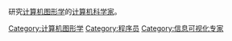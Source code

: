 研究[[计算机图形学|计算机图形学]]的[[计算机科学家|计算机科学家]]。

[[Category:计算机图形学|Category:计算机图形学]]
[[Category:程序员|Category:程序员]]
[[Category:信息可视化专家|Category:信息可视化专家]]